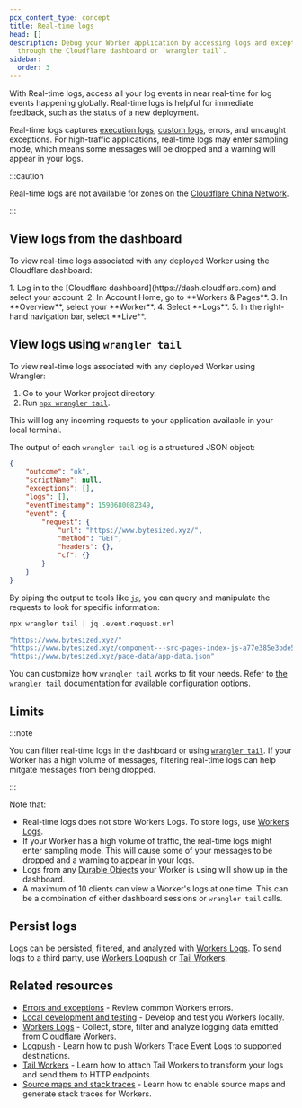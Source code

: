 ```yaml
---
pcx_content_type: concept
title: Real-time logs
head: []
description: Debug your Worker application by accessing logs and exceptions
  through the Cloudflare dashboard or `wrangler tail`.
sidebar:
  order: 3
---
```



With Real-time logs, access all your log events in near real-time for log events happening globally. Real-time logs is helpful for immediate feedback, such as the status of a new deployment.

Real-time logs captures [execution logs](/workers/observability/logs/workers-logs/#execution-logs), [custom logs](/workers/observability/logs/workers-logs/#add-custom-logs), errors, and uncaught exceptions. For high-traffic applications, real-time logs may enter sampling mode, which means some messages will be dropped and a warning will appear in your logs.

:::caution

Real-time logs are not available for zones on the [Cloudflare China Network](/china-network/).

:::

## View logs from the dashboard

To view real-time logs associated with any deployed Worker using the Cloudflare dashboard:

<Steps>
1. Log in to the [Cloudflare dashboard](https://dash.cloudflare.com) and select your account.
2. In Account Home, go to **Workers & Pages**.
3. In **Overview**, select your **Worker**.
4. Select **Logs**. 
5. In the right-hand navigation bar, select **Live**.
</Steps>

## View logs using `wrangler tail`

To view real-time logs associated with any deployed Worker using Wrangler:

1. Go to your Worker project directory.
2. Run [`npx wrangler tail`](/workers/wrangler/commands/#tail).

This will log any incoming requests to your application available in your local terminal.

The output of each `wrangler tail` log is a structured JSON object:

```json
{
	"outcome": "ok",
	"scriptName": null,
	"exceptions": [],
	"logs": [],
	"eventTimestamp": 1590680082349,
	"event": {
		"request": {
			"url": "https://www.bytesized.xyz/",
			"method": "GET",
			"headers": {},
			"cf": {}
		}
	}
}
```

By piping the output to tools like [`jq`](https://stedolan.github.io/jq/), you can query and manipulate the requests to look for specific information:

```sh
npx wrangler tail | jq .event.request.url
```

```sh output
"https://www.bytesized.xyz/"
"https://www.bytesized.xyz/component---src-pages-index-js-a77e385e3bde5b78dbf6.js"
"https://www.bytesized.xyz/page-data/app-data.json"
```

You can customize how `wrangler tail` works to fit your needs. Refer to [the `wrangler tail` documentation](/workers/wrangler/commands/#tail) for available configuration options.

## Limits

:::note

You can filter real-time logs in the dashboard or using [`wrangler tail`](/workers/wrangler/commands/#tail). If your Worker has a high volume of messages, filtering real-time logs can help mitgate messages from being dropped.

:::

Note that:

- Real-time logs does not store Workers Logs. To store logs, use [Workers Logs](/workers/observability/logs/workers-logs).
- If your Worker has a high volume of traffic, the real-time logs might enter sampling mode. This will cause some of your messages to be dropped and a warning to appear in your logs.
- Logs from any [Durable Objects](/durable-objects/) your Worker is using will show up in the dashboard.
- A maximum of 10 clients can view a Worker's logs at one time. This can be a combination of either dashboard sessions or `wrangler tail` calls.

## Persist logs

Logs can be persisted, filtered, and analyzed with [Workers Logs](/workers/observability/logs/workers-logs). To send logs to a third party, use [Workers Logpush](/workers/observability/logs/logpush/) or [Tail Workers](/workers/observability/logs/tail-workers/).

## Related resources

- [Errors and exceptions](/workers/observability/errors/) - Review common Workers errors.
- [Local development and testing](/workers/testing/local-development/) - Develop and test you Workers locally.
- [Workers Logs](/workers/observability/logs/workers-logs) - Collect, store, filter and analyze logging data emitted from Cloudflare Workers.
- [Logpush](/workers/observability/logs/logpush/) - Learn how to push Workers Trace Event Logs to supported destinations.
- [Tail Workers](/workers/observability/logs/tail-workers/) - Learn how to attach Tail Workers to transform your logs and send them to HTTP endpoints.
- [Source maps and stack traces](/workers/observability/source-maps) - Learn how to enable source maps and generate stack traces for Workers.
